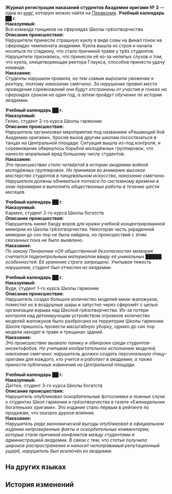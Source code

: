 {{Книга Инфобокс
|id           = 411
|Название     = Журнал регистрации наказаний студентов Академии оригами №&nbsp;3
|Изображение  = Item Penacony Readable 3.png
|Мир          = Пенакония
|Томов        = 1
|Автор        = <!--нужно добавить-->
|Описание     = Детальные записи о нарушениях студентов и назначенных дисциплинарных наказаниях. В настоящее время служит основным справочным материалом для назначения наказаний.
|Том1         = {{tx}}
|Источник1    = {{tx|Отсутствует источник}}
|Персонажи    = 
|Фракции      = 
}}
'''Журнал регистрации наказаний студентов Академии оригами №&nbsp;3''' — одна из [[Книги|книг]], которую можно найти на [[Пенакония]].
<!--
==Получение==
<gallery>
Книга НАЗВАНИЕ.png|НАЗВАНИЕ
Локация НАЗВАНИЕ.png|Расположение на карте. Ближайший пространственный якорь «[[НАЗВАНИЕ]]»
</gallery>
-->
'''Учебный календарь ██ г.'''<br />
'''Наказуемый:'''<br />
Вся команда гонщиков на сфероидах Школы грёзотворчества<br />
'''Описание происшествия:'''<br />
Нарушители принесли страшную куклу в виде совы на финал гонок на сфероидах чемпионата академии. Кукла вышла из строя и начала носиться по стадиону, что стало причиной травм у трёх студентов. Нарушители признались, что принесли её из-за нелепых слухов о том, что кукла, олицетворяющая ректора Глаукса, способна принести удачу команде.<br />
'''Наказание:'''<br />
''Студенты нарушили правила, но тем самым выразили уважение к ректору, поэтому наказание смягчено. За нарушение правил места проведения соревнований они будут отстранены от участия в гонках на сфероидах сроком на один год, а затем пройдут обучение по истории академии.''


'''Учебный календарь ██ г.'''<br />
'''Наказуемый:'''<br />
Гелио, студент 2-го курса Школы гармонии<br />
'''Описание происшествия:'''<br />
Нарушитель организовал мероприятие под названием «Решающий бой Академии оригами», бросив вызов другим школам посостязаться в танцах на Центральной площади. Ситуация вышла из-под контроля, и соревнование обернулось борьбой молодёжных группировок, что нанесло моральный вред большому числу студентов.<br />
'''Наказание:'''<br />
''Это происшествие стало четвёртой в истории академии войной молодёжных группировок. Но принимая во внимание высокое мастерство студентов в танцевальном искусстве, наказание смягчено. Нарушители должны обниматься полчаса по системному времени в знак перемирия и выполнять общественные работы в течение шести месяцев.''


'''Учебный календарь ██ г.'''<br />
'''Наказуемый:'''<br />
Кармен, студент 2-го курса Школы богатств<br />
'''Описание происшествия:'''<br />
Нарушитель нанял банду воров для кражи учебной концентрированной мемории из Школы грёзотворчества. Некоторая часть украденной мемории до сих пор не была найдена, но происшествий с этим связанных пока не было выявлено.<br />
'''Наказание:'''<br />
''По закону Пенаконии «Об общественной безопасности» мемория считается подконтрольным материалом ввиду её уникальных █████ особенностей. Её хранение строго запрещено. Учитывая тяжесть нарушения, студент был отчислен из академии.''


'''Учебный календарь ██ г.'''<br />
'''Наказуемый:'''<br />
Вуди, студент 1-го курса Школы гармонии<br />
'''Описание происшествия:'''<br />
Нарушитель создал большое количество моделей мини-жаложуков, поместил их в воздушные шары и запустил через сферомёт с целью организации взрыва над Школой грёзотворчества. Из-за потери контроля над детонирующим устройством огромное количество моделей жаложуков было разбросано на территории Школы гармонии. Школе пришлось провести масштабную уборку, однако до сих пор модели находят в траве и трещинах зданий.<br />
'''Наказание:'''<br />
''Это происшествие вызвало панику и обмороки среди студентов-инсектофобов. Но учитывая изобретательное исполнение моделей, наказание смягчено: нарушитель должен создать персональную птицу-оригами для каждого, кто учится и работает в академии, а также принести публичные извинения на Центральной площади.''


'''Учебный календарь ██ г.'''<br />
'''Наказуемый:'''<br />
Даттон, студент 3-го курса Школы богатств<br />
'''Описание происшествия:'''<br />
Нарушитель опубликовал оскорбительные фотоснимки и ложные слухи о студентах Школ гармонии и грёзотворчества в газете «Еженедельник богатеньких оригами». Это издание стало первым в рейтинге по продажам, что оказало дурное влияние.<br />
'''Наказание:'''<br />
''Нарушитель ради экономической выгоды опубликовал в официальном издании непроверенные факты и оскорбительные комментарии, которые стали причиной конфликтов между студентами и администрацией академии. В связи с тем, что статья получила широкое распространение и наносит непоправимый репутационный ущерб, нарушитель был исключён из академии.''

==На других языках==
{{На других языках
|en   = Paperfold University Student Disciplinary Record (Vol. 3)
|zhs  = 折纸大学学生处分记录（卷三）
|zht  = 摺紙大學學生處分紀錄（卷三）
|ja   = 折り紙大学の学生処分記録（3）
|ko   = 종이접기 아카데미 학생 처분 기록(3권)
|es   = Registro disciplinario estudiantil de la Academia de Origami (Vol. 3)
|fr   = Registre disciplinaire de l'Université Origami (Vol. 3)
|ru   = Журнал регистрации наказаний студентов Академии оригами №&nbsp;3
|th   = การลงโทษนักศึกษา ของมหาวิทยาลัย Paperfold (เล่ม 3)
|vi   = Biên Bản Kỷ Luật Sinh Viên Học Viện Gấp Giấy (Tập 3)
|de   = Strafprotokoll für Studenten der Origami-Akademie (Band 3)
|id   = Catatan Hukuman Murid Paperfold University (Volume 3)
|pt   = Histórico Disciplinar de um Aluno da Academia Dobradura (Vol. 3)
}}

==История изменений==
{{История изменений|2.7}}